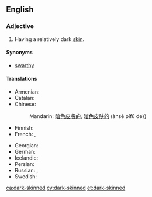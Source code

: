 ==English==

===Adjective===
{{en-adj|head=[[dark]]-[[skinned]]}}

# Having a relatively dark [[skin]].

====Synonyms====
*[[swarthy]]

====Translations====
{{trans-top|having dark skin}}
* Armenian: {{t|hy|թուխ}}
* Catalan: {{t|ca|bru}}
* Chinese:
*: Mandarin: [[暗色]][[皮膚]][[的]], [[暗色]][[皮肤]][[的]] (ànsè pífū de)}
* Finnish: {{t|fi|tummaihoinen}}
* French: {{t+|fr|basané|m}}, {{t+|fr|bronzé|m}}
{{trans-mid}}
* Georgian: {{t|ka|მუქი}}
* German: {{t+|de|dunkelhäutig}}
* Icelandic: {{t|is|hörundsdökkur}}
* Persian: {{t+|fa|سیاه‌چرده|tr=siyâh-čorde|sc=fa-Arab}}
* Russian: {{t|ru|темнокожий|tr=temnokóžij|sc=Cyrl}}, {{t+|ru|смуглый|tr=smúglyj|sc=Cyrl}}
* Swedish: {{t+|sv|mörkhyad}}
{{trans-bottom}}

[[ca:dark-skinned]]
[[cy:dark-skinned]]
[[et:dark-skinned]]